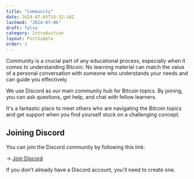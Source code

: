 ```yaml
---
title: "Community"
date: 2024-07-05T15:32:14Z
lastmod: "2024-07-06"
draft: false
category: Introduction
layout: PostSimple
order: 2
---
```


Community is a crucial part of any educational process, especially when it comes to understanding Bitcoin. No learning material can match the value of a personal conversation with someone who understands your needs and can guide you effectively.

We use Discord as our main community hub for Bitcoin topics. By joining, you can ask questions, get help, and chat with fellow learners.

It's a fantastic place to meet others who are navigating the Bitcoin topics and get support when you find yourself stuck on a challenging concept.

## Joining Discord

You can join the Discord community by following this link:

→ [Join Discord](https://discord.com/invite/EAy9XMufbY)

If you don't already have a Discord account, you'll need to create one.
